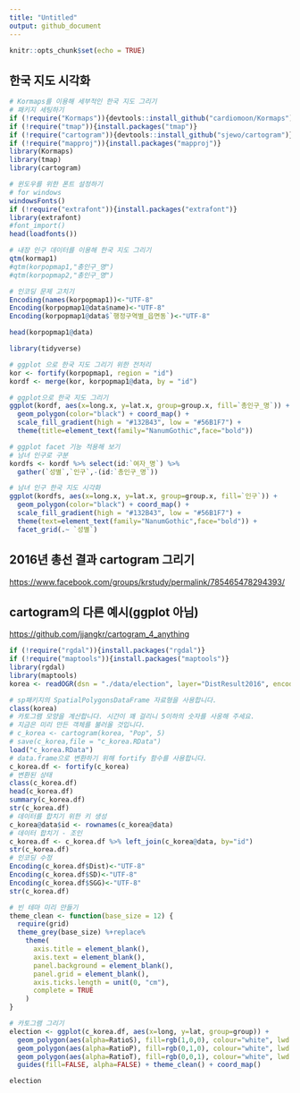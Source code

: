 ```yaml
---
title: "Untitled"
output: github_document
---
```


```r
knitr::opts_chunk$set(echo = TRUE)
```

## 한국 지도 시각화

```r
# Kormaps를 이용해 세부적인 한국 지도 그리기
# 패키지 세팅하기
if (!require("Kormaps")){devtools::install_github("cardiomoon/Kormaps")}
if (!require("tmap")){install.packages("tmap")}
if (!require("cartogram")){devtools::install_github("sjewo/cartogram")}
if (!require("mapproj")){install.packages("mapproj")}
library(Kormaps)
library(tmap)
library(cartogram)

```
```r

# 윈도우를 위한 폰트 설정하기
# for windows
windowsFonts()
if (!require("extrafont")){install.packages("extrafont")}
library(extrafont)
#font_import()
head(loadfonts())

```

```r
# 내장 인구 데이터를 이용해 한국 지도 그리기
qtm(kormap1)
#qtm(korpopmap1,"총인구_명")
#qtm(korpopmap2,"총인구_명")
```
```r
# 인코딩 문제 고치기
Encoding(names(korpopmap1))<-"UTF-8"
Encoding(korpopmap1@data$name)<-"UTF-8"
Encoding(korpopmap1@data$`행정구역별_읍면동`)<-"UTF-8"

head(korpopmap1@data)

```
```r
library(tidyverse)

# ggplot 으로 한국 지도 그리기 위한 전처리
kor <- fortify(korpopmap1, region = "id")
kordf <- merge(kor, korpopmap1@data, by = "id")

```
```r

# ggplot으로 한국 지도 그리기
ggplot(kordf, aes(x=long.x, y=lat.x, group=group.x, fill=`총인구_명`)) + 
  geom_polygon(color="black") + coord_map() +
  scale_fill_gradient(high = "#132B43", low = "#56B1F7") +
  theme(title=element_text(family="NanumGothic",face="bold"))

# ggplot facet 기능 적용해 보기
# 남녀 인구로 구분
kordfs <- kordf %>% select(id:`여자_명`) %>%
  gather(`성별`,`인구`,-(id:`총인구_명`))

# 남녀 인구 한국 지도 시각화
ggplot(kordfs, aes(x=long.x, y=lat.x, group=group.x, fill=`인구`)) + 
  geom_polygon(color="black") + coord_map() +
  scale_fill_gradient(high = "#132B43", low = "#56B1F7") +
  theme(text=element_text(family="NanumGothic",face="bold")) +
  facet_grid(.~ `성별`)


```

## 2016년 총선 결과 cartogram 그리기
<https://www.facebook.com/groups/krstudy/permalink/785465478294393/>

## cartogram의 다른 예시(ggplot 아님)
<https://github.com/jjangkr/cartogram_4_anything>

```r
if (!require("rgdal")){install.packages("rgdal")}
if (!require("maptools")){install.packages("maptools")}
library(rgdal)
library(maptools)
korea <- readOGR(dsn = "./data/election", layer="DistResult2016", encoding = 'euc-kr')

# sp패키지의 SpatialPolygonsDataFrame 자료형을 사용합니다.
class(korea)
# 카토그램 모양을 계산합니다. 시간이 꽤 걸리니 5이하의 숫자를 사옹해 주세요.
# 지금은 미리 만든 객체를 불러올 것입니다.
# c_korea <- cartogram(korea, "Pop", 5)
# save(c_korea,file = "c_korea.RData")
load("c_korea.RData")
# data.frame으로 변환하기 위해 fortify 함수를 사용합니다.
c_korea.df <- fortify(c_korea)
# 변환된 상태
class(c_korea.df)
head(c_korea.df)
summary(c_korea.df)
str(c_korea.df)
# 데이터를 합치기 위한 키 생성
c_korea@data$id <- rownames(c_korea@data)
# 데이터 합치기 - 조인
c_korea.df <- c_korea.df %>% left_join(c_korea@data, by="id")
str(c_korea.df)
# 인코딩 수정
Encoding(c_korea.df$Dist)<-"UTF-8"
Encoding(c_korea.df$SD)<-"UTF-8"
Encoding(c_korea.df$SGG)<-"UTF-8"
str(c_korea.df)

# 빈 테마 미리 만들기
theme_clean <- function(base_size = 12) {
  require(grid)
  theme_grey(base_size) %+replace%
    theme(
      axis.title = element_blank(),
      axis.text = element_blank(),
      panel.background = element_blank(),
      panel.grid = element_blank(),
      axis.ticks.length = unit(0, "cm"),
      complete = TRUE
    )
}

# 카토그램 그리기 
election <- ggplot(c_korea.df, aes(x=long, y=lat, group=group)) + 
  geom_polygon(aes(alpha=RatioS), fill=rgb(1,0,0), colour="white", lwd = 0.01) +
  geom_polygon(aes(alpha=RatioP), fill=rgb(0,1,0), colour="white", lwd = 0.01) +
  geom_polygon(aes(alpha=RatioT), fill=rgb(0,0,1), colour="white", lwd = 0.01) +
  guides(fill=FALSE, alpha=FALSE) + theme_clean() + coord_map()

election

```
